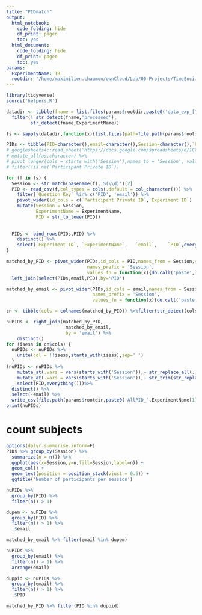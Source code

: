 ```yaml
---
title: "PIDmatch"
output:
  html_notebook: 
    code_folding: hide
    df_print: paged
    toc: yes
  html_document:
    code_folding: hide
    df_print: paged
    toc: yes
params:
  ExperimentName: TR
  rootdir: '/home/maximilien.chaumon/ownCloud/Lab/00-Projects/TimeSocialDistancing/DATA'
---
```


```r
library(tidyverse)
source('helpers.R')

datadir <- tibble(fname = list.files(params$rootdir,paste0('data_exp_[^\\.]+Session[0-9]+$'),include.dirs = T) ) %>%
  filter(! str_detect(fname,'processed'),
         str_detect(fname,ExperimentName))


```


```r
fs <- sapply(datadir,function(x){list.files(path=file.path(params$rootdir,x),pattern='S._Welcome.csv',full.names = T)})

PIDs <- tibble(PID=character(),email=character(),Session=character(),`Participant Private ID`=character())
# googlesheets4::read_sheet('https://docs.google.com/spreadsheets/d/1CVhBYlWVuL9G48NgWxaIJ-9o5B7YPfrHGE6T2oVgcQA/edit?ts=5faff96a',sheet = ExperimentName) %>%
# mutate_all(as.character) %>%
# pivot_longer(cols = starts_with('Session'),names_to = 'Session', values_to = 'Participant Private ID',names_prefix = 'Session') %>%
# filter(!is.na(`Participant Private ID`))

for (f in fs) {
  Session <- str_match(basename(f),'S(\\d)')[2]
  PID <- read_csv(f,col_types = cols(.default = col_character())) %>%
    filter(`Question Key` %in% c('PID', 'email')) %>%
    pivot_wider(id_cols = c(`Participant Private ID`,`Experiment ID`)  ,names_from = `Question Key`, values_from = Response) %>%
    mutate(Session = Session,
           ExperimentName = ExperimentName,
           PID = str_to_lower(PID))
  
  
  PIDs <- bind_rows(PIDs,PID) %>%
    distinct() %>%
    select(`Experiment ID`,	`ExperimentName`,	`email`,	`PID`,everything())
}

matched_by_PID <- pivot_wider(PIDs,id_cols = PID,names_from = Session,values_from = `Participant Private ID`, 
                              names_prefix = 'Session',
                              values_fn = function(x){do.call('paste',list(x,collapse = ' '))}) %>%
  left_join(select(PIDs,email,PID),by='PID')

matched_by_email <- pivot_wider(PIDs,id_cols = email,names_from = Session,values_from = `Participant Private ID`, 
                                names_prefix = 'Session',
                                values_fn = function(x){do.call('paste',list(x,collapse = ' '))})

cn <- tibble(cols = colnames(matched_by_PID)) %>%filter(str_detect(cols,'^Session'))

nuPIDs <- right_join(matched_by_PID,
                      matched_by_email,
                      by = 'email') %>%
    distinct()
for (isess in cn$cols) {
  nuPIDs <- nuPIDs %>% 
    unite(col = !!isess,starts_with(isess),sep=' ')
  }
(nuPIDs <- nuPIDs %>%
    mutate_at(.vars = vars(starts_with('Session')),~ str_replace_all(.,'NA ?','')) %>%
    mutate_at(.vars = vars(starts_with('Session')),~ str_trim(str_replace_all(.,'([^ ]+) ([0-9]* )?\\1','\\1 '))) %>%
    select(PID,everything()))%>%
  distinct() %>%
  select(-email) %>%
  write_csv(file.path(params$rootdir,paste0('AllPID_',ExperimentName[1], '.csv')),na='')
print(nuPIDs)
```
# count subjects
```r
options(dplyr.summarise.inform=F)
PIDs %>% group_by(Session) %>%
  summarize(n = n()) %>%
  ggplot(aes(x=Session,y=n,fill=Session,label=n)) +
  geom_col() +
  geom_text(position = position_stack(vjust = 0.5)) +
  ggtitle('Number of participants per session')
```
```r
nuPIDs %>%
  group_by(PID) %>%
  filter(n() > 1)
```
```r
dupem <- nuPIDs %>%
  group_by(PID) %>%
  filter(n() > 1) %>%
  .$email

matched_by_email %>% filter(email %in% dupem)
```
```r
nuPIDs %>%
  group_by(email) %>%
  filter(n() > 1) %>%
  arrange(email)
```
```r
duppid <- nuPIDs %>%
  group_by(email) %>%
  filter(n() > 1) %>%
  .$PID

matched_by_PID %>% filter(PID %in% duppid)
```
